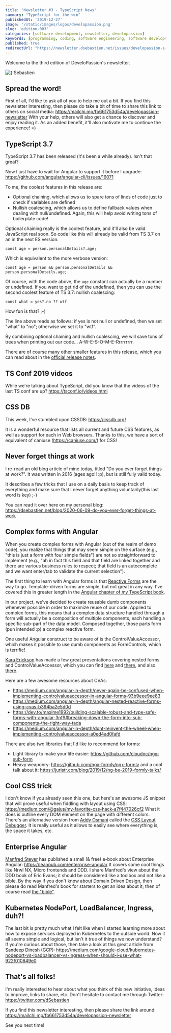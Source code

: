 ```yaml
---
title: "Newsletter #3 - TypeScript News"
summary: "TypeScript for the win"
publishedAt: '2019-12-27'
image: '/static/images/logos/developassion.png'
slug: 'edition-003'
categories: [software development, newsletter, developassion]
keywords: [programming, coding, software engineering, software development, it, newsletter]
published: true
redirectUrl: "https://newsletter.dsebastien.net/issues/developassion-s-newsletter-3-typescript-news-763947"
---
```


Welcome to the third edition of DeveloPassion's newsletter.

<BlogPostCenteredContent>
  <Image
    alt={`Sebastien Dubois's Newsletter`}
    src={`/static/images/logos/developassion.png`}
    width={480}
    height={270}
    priority
  />
</BlogPostCenteredContent>

## Spread the word!

First of all, I'd like to ask all of you to help me out a bit. If you find this newsletter interesting, then please do take a bit of time to share this link to others on social media: https://mailchi.mp/fb661753d54a/developassion-newsletter
With your help, others will also get a chance to discover and enjoy reading it. As an added benefit, it'll also motivate me to continue the experience! =)

## TypeScript 3.7

TypeScript 3.7 has been released (it's been a while already). Isn't that great?

Now I just have to wait for Angular to support it before I upgrade: https://github.com/angular/angular-cli/issues/16071

To me, the coolest features in this release are:
* Optional chaining, which allows us to spare tons of lines of code just to check if variables are defined
* Nullish coalescing, which allows us to define fallback values when dealing with null/undefined. Again, this will help avoid writing tons of boilerplate code!

Optional chaining really is the coolest feature, and it'll also be valid JavaScript real soon.
So code like this will already be valid from TS 3.7 on an in the next ES version:

`const age = person.personalDetails?.age;`

Which is equivalent to the more verbose version:

`const age = person && person.personalDetails && person.personalDetails.age;`

Of course, with the code above, the `age` constant can actually be a number or undefined. If you want to get rid of the undefined, then you can use the second coolest feature of TS 3.7: nullish coalescing:

`const what = yes?.no ?? wtf`

How fun is that? ;-)

The line above reads as follows: if yes is not null or undefined, then we set "what" to "no"; otherwise we set it to "wtf".

By combining optional chaining and nullish coalescing, we will save tons of trees when printing out our code... A-W-E-S-O-M-E-Rrrrrrrrr.

There are of course many other smaller features in this release, which you can read about in the <a href="https://www.typescriptlang.org/docs/handbook/release-notes/typescript-3-7.html" rel="noopener">official release notes</a>.

## TS Conf 2019 videos

While we're talking about TypeScript, did you know that the videos of the last TS conf are up? https://tsconf.io/videos.html

## CSS DB

This week, I've stumbled upon CSSDB: https://cssdb.org/

It is a wonderful resource that lists all current and future CSS features, as well as support for each in Web browsers. Thanks to this, we have a sort of equivalent of caniuse (https://caniuse.com/) for CSS!

## Never forget things at work

I re-read an old blog article of mine today, titled "Do you ever forget things at work?".
It was written in 2016 (ages ago!! :p), but is still fully valid today.

It describes a few tricks that I use on a daily basis to keep track of everything and make sure that I never forget anything voluntarily(this last word is key) ;-)

You can read it over here on my personal blog: https://dsebastien.net/blog/2020-06-09-do-you-ever-forget-things-at-work

## Complex forms with Angular

When you create complex forms with Angular (out of the realm of demo code), you realize that things that may seem simple on the surface (e.g., "this is just a form with four simple fields") are not so straightforward to implement (e.g., "ah in fact this field and that field are linked together and there are various business rules to respect; that field is an autocomplete and we want enter/tab to validate the current selection").

The first thing to learn with Angular forms is that <a href="https://angular.io/guide/reactive-forms" rel="noopener">Reactive Forms</a> are the way to go. Template-driven forms are simple, but not great in any way. I've covered this in greater length in the <a href="https://www.amazon.com/Learn-TypeScript-Building-Applications-understanding/dp/1789615860?tag=dsebastien00-20" rel="noopener">Angular chapter of my TypeScript book</a>.

In our project, we've decided to create reusable dumb components whenever possible in order to maximize reuse of our code. Applied to complex forms, this means that a complex data structure handled through a form will actually be a composition of multiple components, each handling a specific sub-part of the data model. Composed together, those parts form (pun intended :p) a complex reactive form.

One useful Angular construct to be aware of is the ControlValueAccessor, which makes it possible to use dumb components as FormControls, which is terrific!

<a href="https://twitter.com/karaforthewin" rel="noopener">Kara Erickson</a> has made a few great presentations covering nested forms and ControlValueAccessor, which you can find <a href="https://youtu.be/CD_t3m2WMM8?t=1523" rel="noopener">here</a> and <a href="https://www.youtube.com/watch?v=xYv9lsrV0s4" rel="noopener">there</a>, and also <a href="https://youtu.be/xYv9lsrV0s4?t=1106" rel="noopener">there</a>.

Here are a few awesome resources about CVAs:

* https://medium.com/angular-in-depth/never-again-be-confused-when-implementing-controlvalueaccessor-in-angular-forms-93b9eee9ee83
* https://medium.com/angular-in-depth/angular-nested-reactive-forms-using-cvas-b394ba2e5d0d
* https://dev.to/maxime1992/building-scalable-robust-and-type-safe-forms-with-angular-3nf9#breaking-down-the-form-into-sub-components-the-right-way-tada
* https://medium.com/angular-in-depth/dont-reinvent-the-wheel-when-implementing-controlvalueaccessor-a0ed4ad0fafd

There are also two libraries that I'd like to recommend for forms:

* Light library to make your life easier: https://github.com/cloudnc/ngx-sub-form
* Heavy weaponry: https://github.com/ngx-formly/ngx-formly and a cool talk about it: https://juristr.com/blog/2019/12/ng-be-2019-formly-talks/

## Cool CSS trick

I don't know if you already seen this one, but here's an awesome JS snippet that will prove useful when fiddling with layout using CSS: https://medium.com/@gajus/my-favorite-css-hack-a7f447026cf2
What it does is outline every DOM element on the page with different colors. There's an alternative version from <a href="https://twitter.com/addyosmani" rel="noopener">Addy Osmani</a> called the <a href="https://gist.github.com/addyosmani/fd3999ea7fce242756b1" rel="noopener">CSS Layout Debugger</a>.
It is really useful as it allows to easily see where everything is, the space it takes, etc.

## Enterprise Angular

<a href="https://twitter.com/ManfredSteyer">Manfred Steyer</a> has published a small (& free) e-book about Enterprise Angular: https://leanpub.com/enterprise-angular
It covers some cool things like Nrwl NX, Micro frontends and DDD. I share Manfred's view about the DDD book of Eric Evans; it should be considered like a toolbox and not like a bible. By the way if you don't know about Domain Driven Design, then please do read Manfred's book for starters to get an idea about it; then of course read <a href="https://www.amazon.fr/Domain-Driven-Design-Tackling-Complexity-Software/dp/0321125215?tag=dsebastien00-20" rel="noopener">the "bible"</a>.

## Kubernetes NodePort, LoadBalancer, Ingress, duh?!

The last bit is pretty much what I felt like when I started learning more about how to expose services deployed in Kubernetes to the outside world. Now it all seems simple and logical, but isn't it true of things we now understand? If you're curious about those, then take a look at this great article from Sandeep Dinesh (GCP): https://medium.com/google-cloud/kubernetes-nodeport-vs-loadbalancer-vs-ingress-when-should-i-use-what-922f010849e0

## That's all folks!

I'm really interested to hear about what you think of this new initiative, ideas to improve, links to share, etc. Don't hesitate to contact me through Twitter: https://twitter.com/dSebastien

If you find this newsletter interesting, then please share the link around: https://mailchi.mp/fb661753d54a/developassion-newsletter

See you next time!

<BlogPostSignature />
